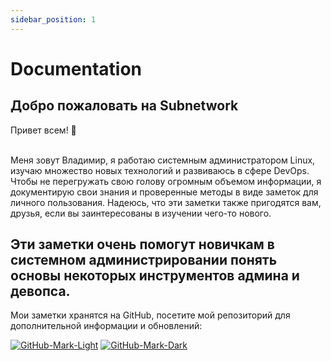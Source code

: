 ```yaml
---
sidebar_position: 1
---
```


# Documentation

## Добро пожаловать на Subnetwork

Привет всем! :wave:

<br />
Меня зовут Владимир, я работаю системным администратором Linux, изучаю множество
новых технологий и развиваюсь в сфере DevOps. Чтобы не перегружать свою голову огромным
объемом информации, я документирую свои знания и проверенные методы в виде заметок
для личного пользования. Надеюсь, что эти заметки также пригодятся вам, друзья, если
вы заинтересованы в изучении чего-то нового.

## Эти заметки очень помогут новичкам в системном администрировании понять основы некоторых инструментов админа и девопса.

Мои заметки хранятся на GitHub, посетите мой репозиторий для дополнительной информации и обновлений:

[![GitHub-Mark-Light](https://user-images.githubusercontent.com/3369400/139447912-e0f43f33-6d9f-45f8-be46-2df5bbc91289.png#gh-dark-mode-only)](https://github.com/kliganN)
[![GitHub-Mark-Dark](https://user-images.githubusercontent.com/3369400/139448065-39a229ba-4b06-434b-bc67-616e2ed80c8f.png#gh-light-mode-only)](https://github.com/kliganN)
